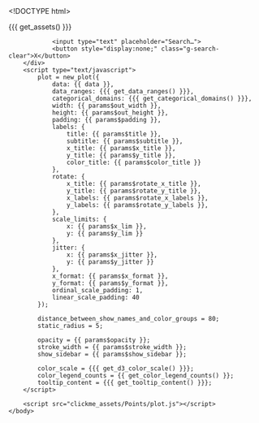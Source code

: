 <!DOCTYPE html>
<html>
    <head>
        <meta http-equiv="Content-Type" content="text/html; charset=utf-8"/>
        <base target="_blank"> <!-- open all links on a new tab -->

        <title>{{{ params$title }}}</title>

        {{{ get_assets() }}}

        <style>
            text{
                font-family: {{{ params$font }}};
            }
        </style>
    </head>

    <body>
        <div class="g-search">
                <input type="text" placeholder="Search…">
                <button style="display:none;" class="g-search-clear">X</button>
        </div>
        <script type="text/javascript">
            plot = new_plot({
                data: {{ data }},
                data_ranges: {{{ get_data_ranges() }}},
                categorical_domains: {{{ get_categorical_domains() }}},
                width: {{ params$out_width }},
                height: {{ params$out_height }},
                padding: {{ params$padding }},
                labels: {
                    title: {{ params$title }},
                    subtitle: {{ params$subtitle }},
                    x_title: {{ params$x_title }},
                    y_title: {{ params$y_title }},
                    color_title: {{ params$color_title }}
                },
                rotate: {
                    x_title: {{ params$rotate_x_title }},
                    y_title: {{ params$rotate_y_title }},
                    x_labels: {{ params$rotate_x_labels }},
                    y_labels: {{ params$rotate_y_labels }},
                },
                scale_limits: {
                    x: {{ params$x_lim }},
                    y: {{ params$y_lim }}
                },
                jitter: {
                    x: {{ params$x_jitter }},
                    y: {{ params$y_jitter }}
                },
                x_format: {{ params$x_format }},
                y_format: {{ params$y_format }},
                ordinal_scale_padding: 1,
                linear_scale_padding: 40
            });

            distance_between_show_names_and_color_groups = 80;
            static_radius = 5;

            opacity = {{ params$opacity }};
            stroke_width = {{ params$stroke_width }};
            show_sidebar = {{ params$show_sidebar }};

            color_scale = {{{ get_d3_color_scale() }}};
            color_legend_counts = {{ get_color_legend_counts() }};
            tooltip_content = {{{ get_tooltip_content() }}};
        </script>

        <script src="clickme_assets/Points/plot.js"></script>
    </body>
</html>
